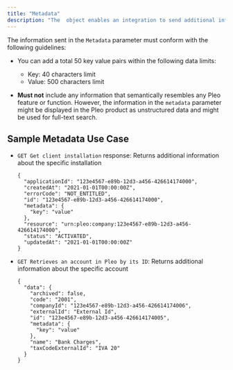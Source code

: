 ```yaml
---
title: "Metadata"
description: "The  object enables an integration to send additional information, structured as key value pairs, for either their own use or for reference. For example, the parameter in a request to  endpoint includes additional information about an installation."
---
```


The information sent in the `Metadata` parameter must conform with the following guidelines:

* You can add a total 50 key value pairs within the following data limits:

  * Key: 40 characters limit
  * Value: 500 characters limit

* **Must not** include any information that semantically resembles any Pleo feature or function. However, the information in the `metadata` parameter might be displayed in the Pleo product as unstructured data and might be used for full-text search.

## Sample Metadata Use Case

* `GET Get client installation` response: Returns additional information about the specific installation
  ```
  {
    "applicationId": "123e4567-e89b-12d3-a456-426614174000",
    "createdAt": "2021-01-01T00:00:00Z",
    "errorCode": "NOT_ENTITLED",
    "id": "123e4567-e89b-12d3-a456-426614174000",
    "metadata": {
      "key": "value"
    },
    "resource": "urn:pleo:company:123e4567-e89b-12d3-a456-426614174000",
    "status": "ACTIVATED",
    "updatedAt": "2021-01-01T00:00:00Z"
  }
  ```
* `GET Retrieves an account in Pleo by its ID`: Returns additional information about the specific account
  ```
  {
    "data": {
      "archived": false,
      "code": "2001",
      "companyId": "123e4567-e89b-12d3-a456-426614174006",
      "externalId": "External Id",
      "id": "123e4567-e89b-12d3-a456-426614174005",
      "metadata": {
        "key": "value"
      },
      "name": "Bank Charges",
      "taxCodeExternalId": "IVA 20"
    }
  }
  ```
